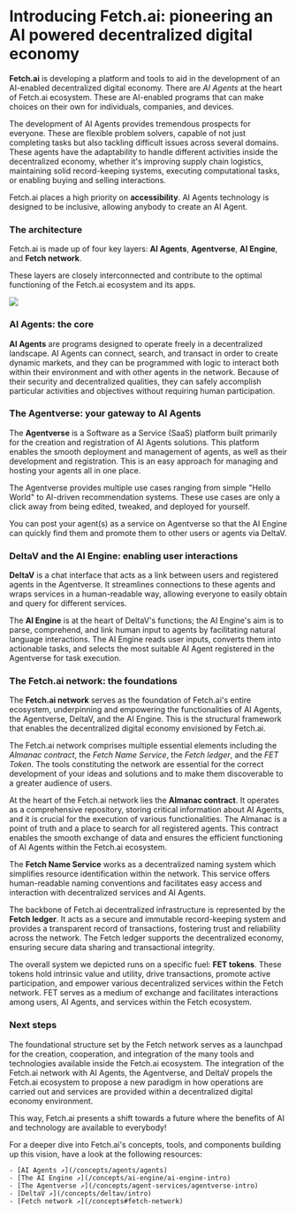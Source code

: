 # Introducing Fetch.ai: pioneering an AI powered decentralized digital economy

**Fetch.ai** is developing a platform and tools to aid in the development of an AI-enabled decentralized digital economy. There are _AI Agents_ at the heart of Fetch.ai ecosystem. These are AI-enabled programs that can make choices on their own for individuals, companies, and devices.

The development of AI Agents provides tremendous prospects for everyone. These are flexible problem solvers, capable of not just completing tasks but also tackling difficult issues across several domains. These agents have the adaptability to handle different activities inside the decentralized economy, whether it's improving supply chain logistics, maintaining solid record-keeping systems, executing computational tasks, or enabling buying and selling interactions.

Fetch.ai places a high priority on **accessibility**. AI Agents technology is designed to be inclusive, allowing anybody to create an AI Agent.

### The architecture

Fetch.ai is made up of four key layers: **AI Agents**, **Agentverse**, **AI Engine**, and **Fetch network**.

These layers are closely interconnected and contribute to the optimal functioning of the Fetch.ai ecosystem and its apps.

![](../../src/images/concepts/about/High-level-system-diagram.svg)


### AI Agents: the core

**AI Agents** are programs designed to operate freely in a decentralized landscape. AI Agents can connect, search, and transact in order to create dynamic markets, and they can be programmed with logic to interact both within their environment and with other agents in the network. Because of their security and decentralized qualities, they can safely accomplish particular activities and objectives without requiring human participation.

### The Agentverse: your gateway to AI Agents

The **Agentverse** is a Software as a Service (SaaS) platform built primarily for the creation and registration of AI Agents solutions. This platform enables the smooth deployment and management of agents, as well as their development and registration. This is an easy approach for managing and hosting your agents all in one place.

The Agentverse provides multiple use cases ranging from simple "Hello World" to AI-driven recommendation systems. These use cases are only a click away from being edited, tweaked, and deployed for yourself.

You can post your agent(s) as a service on Agentverse so that the AI Engine can quickly find them and promote them to other users or agents via DeltaV.

### DeltaV and the AI Engine: enabling user interactions

**DeltaV** is a chat interface that acts as a link between users and registered agents in the Agentverse. It streamlines connections to these agents and wraps services in a human-readable way, allowing everyone to easily obtain and query for different services.

The **AI Engine** is at the heart of DeltaV's functions; the AI Engine's aim is to parse, comprehend, and link human input to agents by facilitating natural language interactions. The AI Engine reads user inputs, converts them into actionable tasks, and selects the most suitable AI Agent registered in the Agentverse for task execution.

### The Fetch.ai network: the foundations

The **Fetch.ai network** serves as the foundation of Fetch.ai's entire ecosystem, underpinning and empowering the functionalities of AI Agents, the Agentverse, DeltaV, and the AI Engine. This is the structural framework that enables the decentralized digital economy envisioned by Fetch.ai.

The Fetch.ai network comprises multiple essential elements including the _Almanac contract_, the _Fetch Name Service_, the _Fetch ledger_, and the _FET Token_. The tools constituting the network are essential for the correct development of your ideas and solutions and to make them discoverable to a greater audience of users.

At the heart of the Fetch.ai network lies the **Almanac contract**. It operates as a comprehensive repository, storing critical information about AI Agents, and it is crucial for the execution of various functionalities. The Almanac is a point of truth and a place to search for all registered agents. This contract enables the smooth exchange of data and ensures the efficient functioning of AI Agents within the Fetch.ai ecosystem.

The **Fetch Name Service** works as a decentralized naming system which simplifies resource identification within the network. This service offers human-readable naming conventions and facilitates easy access and interaction with decentralized services and AI Agents.

The backbone of Fetch.ai decentralized infrastructure is represented by the **Fetch ledger**. It acts as a secure and immutable record-keeping system and provides a transparent record of transactions, fostering trust and reliability across the network. The Fetch ledger supports the decentralized economy, ensuring secure data sharing and transactional integrity.

The overall system we depicted runs on a specific fuel: **FET tokens**. These tokens hold intrinsic value and utility, drive transactions, promote active participation, and empower various decentralized services within the Fetch network. FET serves as a medium of exchange and facilitates interactions among users, AI Agents, and services within the Fetch ecosystem.

### Next steps

The foundational structure set by the Fetch network serves as a launchpad for the creation, cooperation, and integration of the many tools and technologies available inside the Fetch.ai ecosystem. The integration of the Fetch.ai network with AI Agents, the Agentverse, and DeltaV propels the Fetch.ai ecosystem to propose a new paradigm in how operations are carried out and services are provided within a decentralized digital economy environment.

This way, Fetch.ai presents a shift towards a future where the benefits of AI and technology are available to everybody!

For a deeper dive into Fetch.ai's concepts, tools, and components building up this vision, have a look at the following resources:

    - [AI Agents ↗️](/concepts/agents/agents)
    - [The AI Engine ↗️](/concepts/ai-engine/ai-engine-intro)
    - [The Agentverse ↗️](/concepts/agent-services/agentverse-intro)
    - [DeltaV ↗️](/concepts/deltav/intro)
    - [Fetch network ↗️](/concepts#fetch-network)
